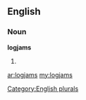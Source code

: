 ==English==

===Noun===
'''logjams'''

# {{plural of|[[logjam]]}}

[[Category:English plurals]]

[[ar:logjams]]
[[my:logjams]]